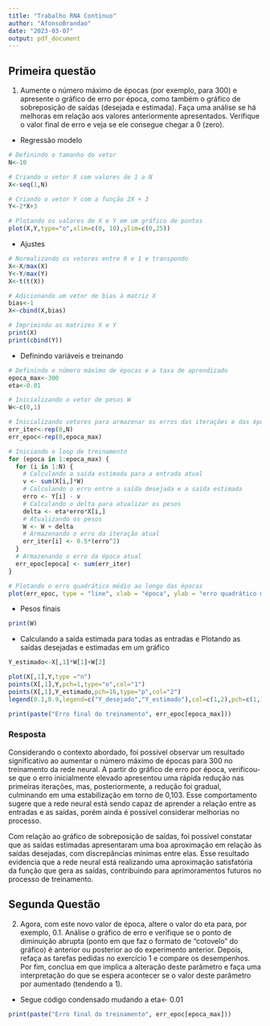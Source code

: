```yaml
---
title: "Trabalho RNA Continuo"
author: "AfonsoBrandao"
date: "2023-03-07"
output: pdf_document
---
```

<style>
  .exerc-legend{
    background:#e6f5ff;border-top: 2px solid #006bb3;
    }
  .exerc{
    background:#006bb3;color:#fff;padding:5px;
  }
  .enunciado{
    background:#e6f5ff;margin:-10px 0px 0px 15px;padding:10px 0px 20px 0px;border-bottom: 2px solid #006bb3
  }
</style>
  
## Primeira questão

1) Aumente o número máximo de épocas (por exemplo, para 300) e apresente o gráfico de erro por época, como também o gráfico de sobreposição de saídas (desejada e estimada). Faça uma análise se há melhoras em relação aos valores anteriormente apresentados. Verifique o valor final de erro e veja se ele consegue chegar a 0 (zero).


- Regressão modelo
```r
# Definindo o tamanho do vetor
N<-10

# Criando o vetor X com valores de 1 a N
X<-seq(1,N)

# Criando o vetor Y com a função 2X + 3
Y<-2*X+3

# Plotando os valores de X e Y em um gráfico de pontos
plot(X,Y,type="o",xlim=c(0, 10),ylim=c(0,25))
```
- Ajustes
```r
# Normalizando os vetores entre 0 e 1 e transpondo
X<-X/max(X)
Y<-Y/max(Y)
X<-t(t(X))

# Adicionando um vetor de bias à matriz X
bias<-1
X<-cbind(X,bias)

# Imprimindo as matrizes X e Y
print(X)
print(cbind(Y))
```

- Definindo variáveis e treinando
```r
# Definindo o número máximo de épocas e a taxa de aprendizado
epoca_max<-300
eta<-0.01

# Inicializando o vetor de pesos W
W<-c(0,1)

# Inicializando vetores para armazenar os erros das iterações e das épocas
err_iter<-rep(0,N)
err_epoc<-rep(0,epoca_max)

# Iniciando o loop de treinamento
for (epoca in 1:epoca_max) {
  for (i in 1:N) {
    # Calculando a saída estimada para a entrada atual
    v <- sum(X[i,]*W)
    # Calculando o erro entre a saída desejada e a saída estimada
    erro <- Y[i] - v
    # Calculando o delta para atualizar os pesos
    delta <- eta*erro*X[i,]
    # Atualizando os pesos
    W <- W + delta
    # Armazenando o erro da iteração atual
    err_iter[i] <- 0.5*(erro^2)
  }
  # Armazenando o erro da época atual
  err_epoc[epoca] <- sum(err_iter)
}

# Plotando o erro quadrático médio ao longo das épocas
plot(err_epoc, type = "line", xlab = "época", ylab = "erro quadrático médio")
```
- Pesos finais
```r
print(W)
```

- Calculando a saída estimada para todas as entradas e Plotando as saídas desejadas e estimadas em um gráfico
```r
Y_estimado<-X[,1]*W[1]+W[2]

plot(X[,1],Y,type ="n")
points(X[,1],Y,pch=1,type="o",col="1")
points(X[,1],Y_estimado,pch=16,type="p",col="2")
legend(0.1,0.9,legend=c("Y_desejado","Y_estimado"),col=c(1,2),pch=c(1,16))
```
```r
print(paste("Erro final do treinamento", err_epoc[epoca_max]))
```
### Resposta
Considerando o contexto abordado, foi possível observar um resultado significativo ao aumentar o número máximo de épocas para 300 no treinamento da rede neural. A partir do gráfico de erro por época, verificou-se que o erro inicialmente elevado apresentou uma rápida redução nas primeiras iterações, mas, posteriormente, a redução foi gradual, culminando em uma estabilização em torno de 0,103. Esse comportamento sugere que a rede neural está sendo capaz de aprender a relação entre as entradas e as saídas, porém ainda é possível considerar melhorias no processo.

Com relação ao gráfico de sobreposição de saídas, foi possível constatar que as saídas estimadas apresentaram uma boa aproximação em relação às saídas desejadas, com discrepâncias mínimas entre elas. Esse resultado evidencia que a rede neural está realizando uma aproximação satisfatória da função que gera as saídas, contribuindo para aprimoramentos futuros no processo de treinamento.

## Segunda Questão
2) Agora, com este novo valor de época, altere o valor do eta para, por exemplo, 0.1. Análise o gráfico de erro e verifique se o ponto de diminuição abrupta (ponto em que faz o formato de "cotovelo" do gráfico) é anterior ou posterior ao do experimento anterior. Depois, refaça as tarefas pedidas no exercício 1 e compare os desempenhos. Por fim, conclua em que implica a alteração deste parâmetro e faça uma interpretação do que se espera acontecer se o valor deste parâmetro por aumentado (tendendo a 1).

- Segue código condensado mudando a eta<- 0.01
```r
print(paste("Erro final do treinamento", err_epoc[epoca_max]))
```

